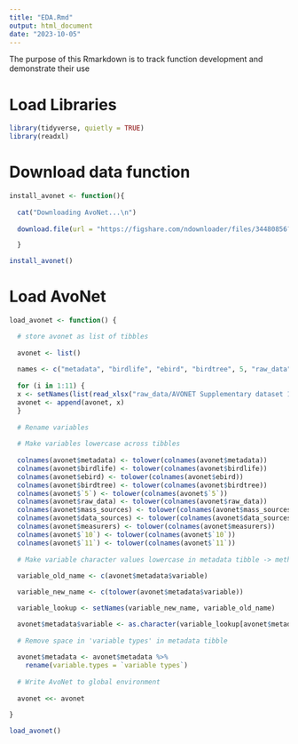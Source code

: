 ```yaml
---
title: "EDA.Rmd"
output: html_document
date: "2023-10-05"
---
```


The purpose of this Rmarkdown is to track function development and demonstrate their use

# Load Libraries

```r
library(tidyverse, quietly = TRUE)
library(readxl)
```

# Download data function

```r
install_avonet <- function(){
  
  cat("Downloading AvoNet...\n")
  
  download.file(url = "https://figshare.com/ndownloader/files/34480856?private_link=b990722d72a26b5bfead", destfile = "raw_data/AVONET Supplementary dataset 1.xlsx", mode = "wb")

  }
```

```r
install_avonet()
```

# Load AvoNet

```r
load_avonet <- function() {

  # store avonet as list of tibbles
  
  avonet <- list()
  
  names <- c("metadata", "birdlife", "ebird", "birdtree", 5, "raw_data", "mass_sources", "data_sources", "measurers", 10, 11)
    
  for (i in 1:11) {
  x <- setNames(list(read_xlsx("raw_data/AVONET Supplementary dataset 1.xlsx", sheet = i)), names[i])
  avonet <- append(avonet, x)
  }
  
  # Rename variables
  
  # Make variables lowercase across tibbles
  
  colnames(avonet$metadata) <- tolower(colnames(avonet$metadata))
  colnames(avonet$birdlife) <- tolower(colnames(avonet$birdlife))
  colnames(avonet$ebird) <- tolower(colnames(avonet$ebird))
  colnames(avonet$birdtree) <- tolower(colnames(avonet$birdtree))
  colnames(avonet$`5`) <- tolower(colnames(avonet$`5`))
  colnames(avonet$raw_data) <- tolower(colnames(avonet$raw_data))
  colnames(avonet$mass_sources) <- tolower(colnames(avonet$mass_sources))
  colnames(avonet$data_sources) <- tolower(colnames(avonet$data_sources))
  colnames(avonet$measurers) <- tolower(colnames(avonet$measurers))
  colnames(avonet$`10`) <- tolower(colnames(avonet$`10`))
  colnames(avonet$`11`) <- tolower(colnames(avonet$`11`))
  
  # Make variable character values lowercase in metadata tibble -> method adapted from StackOverflow (https://stackoverflow.com/questions/50615116/renaming-character-variables-in-a-column-in-data-frame-r)
  
  variable_old_name <- c(avonet$metadata$variable)

  variable_new_name <- c(tolower(avonet$metadata$variable))

  variable_lookup <- setNames(variable_new_name, variable_old_name)

  avonet$metadata$variable <- as.character(variable_lookup[avonet$metadata$variable])
  
  # Remove space in 'variable types' in metadata tibble
  
  avonet$metadata <- avonet$metadata %>% 
    rename(variable.types = `variable types`)
  
  # Write AvoNet to global environment
  
  avonet <<- avonet

}
```

```r
load_avonet()
```


